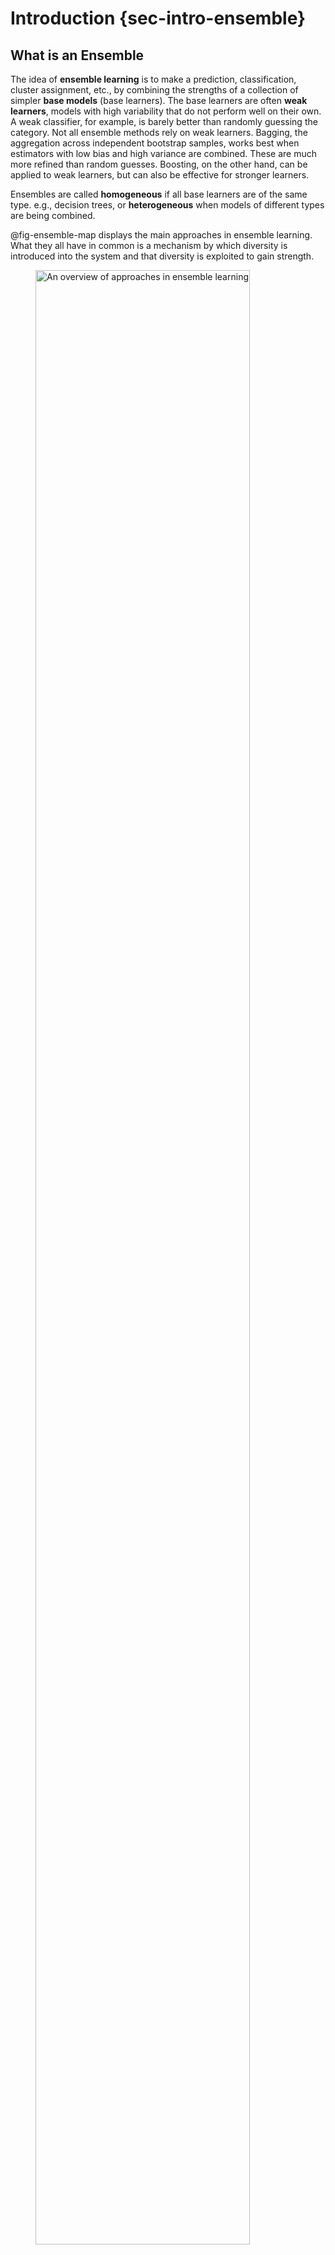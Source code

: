 
# Introduction {sec-intro-ensemble}

## What is an Ensemble

The idea of **ensemble learning** is to make a prediction, classification, 
cluster assignment, etc., by combining the strengths of a collection of simpler 
**base models** (base learners). The base learners are often **weak learners**, 
models with high variability that do not perform well on their own. A weak 
classifier, for example, is barely better than randomly guessing the category.
Not all ensemble methods rely on weak learners. Bagging, the aggregation across
independent bootstrap samples, works best when estimators with low bias and high
variance are combined. These are much more refined than random guesses. 
Boosting, on the other hand, can be applied to weak learners, but can also be 
effective for stronger learners.

Ensembles are called **homogeneous** if all base learners are of the same type. 
e.g., decision trees, or **heterogeneous** when models of different types are 
being combined.

@fig-ensemble-map displays the main approaches in ensemble learning. What they 
all have in common is a mechanism by which diversity is introduced into the 
system and that diversity is exploited to gain strength.

![An overview of approaches in ensemble learning](images/EnsemblesMindMap.png){fig-align="center" width="90%" .lightbox #fig-ensemble-map}

In **stacking** (also called stacked generalization), for example, base learners 
come from different model families. If the goal is classification of observations, 
base learners can be decision trees, logistic regression models, support vector 
machines, neural networks, naive Bayes classifiers, and so on. Each of these has 
its strengths and weaknesses. The diversity of classification methods, once 
combined into a single classifier, hopefully combines the strengths of the 
methods and allays their weaknesses.

The base learners, whether homogeneous or heterogeneous, need to be combined 
into an overall output. In heterogeneous ensembles, another model, the so-called 
**meta learner** is built for that purpose. In homogeneous ensembles the 
combination is often a simple summing, averaging, or majority voting. This comes 
at the expense of interpretability---a single decision tree is intrinsically 
interpretable, a decision based on 500 trees built with different inputs and 
splits is much less interpretable. On the other hand, ensemble techniques can 
perform extremely well. So well that random forests or boosting methods such as 
gradient boosting machines or XGBoost have become de-facto standard approaches 
for many data scientists and machine learners.

To understand why ensembles are powerful, let's take a look at a very simple 
situation: the sample mean in a random sample. Suppose we are drawing a random 
sample $Y_1, \cdots, Y_n$ from a population with mean $\mu$ and variance $\sigma^2$. 
To estimate $\mu$, we could use each of the $Y_i$ as an estimator; after all, 
they are unbiased estimators for $\mu$
$$
\text{E}[Y_i] = \mu,  \quad \forall i
$$

The preferred estimator, however, is the sample mean 
$$
\overline{Y} = \frac{1}{n} \sum_{i=1}^n Y_i
$$

We prefer $\overline{Y}$ over $Y_i$ as an estimator of $\mu$ because
$$
\text{Var}[Y_i] = \sigma^2 \quad \text{Var}[\overline{Y}] = \frac{\sigma^2}{n}
$$

The variance of the sample mean can be made arbitrarily small by drawing a larger 
sample. The effect of reducing variability is particularly strong when $\sigma^2$ 
is large. When $\sigma^2 \rightarrow 0$, $\overline{Y}$ provides less of an
advantage as an estimator of $\mu$ over $Y_i$. And if $\sigma^2 = 0$, then it 
makes no sense to draw more than a single observation: $Y_1 = Y_2 = \cdots = Y_n = \mu$. 
After drawing one observation we know the mean.

Averaging has a very powerful effect on reducing variability. And that effect is 
greater if the things being averaged are highly variable. Averaging things that 
do not vary does not buy as much. From these considerations flow two approaches 
to create a statistical model with small prediction error or high accuracy:

1. Carefully craft a single model that captures the variability in the data very well

2. Average a bunch of models that have high variability and small bias.

You can see how the concept of diversity plays into homogeneous ensembles.
The more variable--the more diverse--the base learners are, the more impact 
averaging has on their individual predictions or classifications.

## The Bootstrap {#sec-ensemble-bootstrap}

The **bootstrap** is a powerful (re-)sampling procedure through which one can 
build up the empirical distribution of any quantity of interest. By taking a 
sufficiently large number of bootstrap samples, the empirical distribution can 
be made close to the real distribution of the quantity. Such a procedure has 
many applications, for example, to estimate the variability of a statistic or 
to average  ensembles.

Suppose you have a data set of size $n$. A bootstrap sample is a sample from 
the data, of the same size $n$, drawn **with** replacement. 
The bootstrap procedure is to draw $B$ bootstrap samples, repeat the analysis 
for each of them, and compute summary statistics (mean, standard deviation) 
across the $B$ results.

### Variance Estimation

:::{.example}
::::{.example-header}
Example: The Variance of $R^2$
::::
::::{.example-container}
One application of the bootstrap is to estimate the variability of a statistic. 
Take $R^2$ in the classical linear model, for example. It is reported by software, 
but we never get an estimate of its standard error. Since 
$$
R^2 = 1 - \frac{\sum_{i=1}^n(Y_i - \widehat{Y}_i)^2}{\sum_{i=1}^n(Y_i - \overline{Y})}
$$
depends on random variables, it is also a random variable. The bootstrap allows 
us to build up an empirical distribution of $R^2$ values by resampling the data 
set over and over, fitting the linear model and computing its $R^2$ each time, 
and then simply computing the standard deviation of the $R^2$ values.

Suppose we wish to estimate the variance of $R^2$ in a quadratic linear model 
predicting mileage per gallon from horsepower in the `Auto` data.
The `boot` function in the `boot` library performs the bootstrap sampling based 
on a dataframe and a user-supplied function that returns the quantities of interest.

``` r
library(ISLR2)
library(boot)

boot.fn <- function(data, index) {
    summary(lm(mpg ~ poly(horsepower,2), data=data, subset=index))$r.squared
}
set.seed(123)
b <- boot(data=Auto, boot.fn, R=1000)

b$t[1:10]

b
```

The array `b$t` contains the results computed from the $B=1,000$ bootstrap samples. 
The $R^2$ of the polynomial regression was `{r} round(b$t[1],4)` in the first 
bootstrap sample, `{r} round(b$t[2],4)` in the second bootstrap sample, and so on.

The $R^2$ statistic for the original data is `{r} round(b$t0,4)`. The `std. error` 
is the standard deviation of the 1000 bootstrap estimates of $R^2$, 
`sd(b$t) =` `{r} round(sd(b$t),4)`. The `bias` reported by `boot` is the difference 
between the mean of the bootstrap result and the estimate based on the original data:

```r
mean(b$t) - b$t0
```

How many bootstrap samples should you draw? The good news is that there is no 
overfitting when increasing $B$. You need to draw as many samples as necessary 
to stabilize the estimate. Increase $B$ to the point where the estimate does not 
change in significant digits.

```r
sd(boot(data=Auto, boot.fn, R=2000)$t)
sd(boot(data=Auto, boot.fn, R=4000)$t)
sd(boot(data=Auto, boot.fn, R=5000)$t)
```
After several thousand bootstrap samples, the estimate of the standard deviation 
of $R^2$ has stabilized to three decimal places. If we are satisfied with that 
level of accuracy, we have drawn enough bootstrap samples. If precision to four 
decimal places is required, $B$ must be increased further.
::::
:::

Why are we introducing the bootstrap now, under ensemble learning? If the 
bootstrap procedure is useful to estimate a quantity, then we can use it to make 
predictions or classifications. The $B$ bootstrap samples are variations of the 
original data, we can think of sampling with replacement as introducing diversity 
between the data sets and the resulting variability can be dampened by averaging.
That is the idea behind **bagging**, a homogeneous ensemble method.

### Out-of-bag Error

Before we move to bagging, it is insightful to learn more about the structure of 
the bootstrap samples. Since sampling is with replacement, some observations will 
appear once in the bootstrap sample, some will appear more than once, and others 
will not appear at all. 

Consider a single bootstrap sample from a dataframe with $n$ observations. The 
probability that the $n$^th^ observation selected into the bootstrap sample is 
the $j$^th^ observation in the data frame is $1/n$, because sampling is with 
replacement. The complement, the probability that the $n$^th^ bootstrap observation 
is **not** the $j$^th^ obs is $1-1/n$. It follows that in a bootstrap sample 
of size $n$, the probability that a particular observation is **not** included is 
$$
(1 - 1/n)^n \approx 1/3
$$

As $n$ grows, this probability quickly approaches 1/3. @fig-bootstrap-prob 
displays $(1-1/n)^n$ as a function of $n$. The asymptote near 1/3 is reached 
for small data set sizes (> 10). 

```r
#| fig.cap: Probability that an observation is excluded from a bootstrap sample.
#| label: fig-bootstrap-prob

n <- seq(1,50,1)
p <- (1-1/n)^n
plot(n,p,
     xlab="Data set size", 
     ylab="Pr(obs not included)",
     type="l",bty="l",las=1,lwd=2)
abline(h=1/3,lty="dashed")
```

A bootstrap sample will contain about 2/3 of the observations from the original 
dataframe, some with repeated values. The other third of the observations are a 
natural **hold-out sample** for this bootstrap sample. The bootstrap procedure 
thus also provides a mechanism to estimate the test error similar to a 
cross-validation procedure. Two methods come to mind to use the bootstrap samples 
to estimate the test error:

In each of the $B$ bootstrap samples, compute the test error based on the $m$ 
observations **not** included in this sample. This set of observations is called 
the **out-of-bag** set

If the criterion is mean-squared prediction error, this would be for the $j$^th^ 
bootstrap sample
$$
\text{MSE}_{Te}^{(j)} = \frac{1}{m} \sum_{k=1}^m (y_k - \widehat{y}_k)^2
$$
The overall test error is the average of the $B$ out-of-bag errors:
$$
\text{MSE}_{Te} = \frac{1}{B}\sum_{j=1}^B \text{MSE}_{Te}^{(j)}
$$

Another method of computing the out-of-bag error is to compute the predicted 
value for an observation whenever it is out-of-bag. This yields about $B/3$ 
predicted values for each observation, and when averaged, an overall out-of-bag 
prediction for $y_i$. The overall error is then computed from the $n$ out-of-bag 
predictions. This estimate, for $B$ sufficiently large, is equivalent to the 
leave-one-out prediction error, but it is not identical to the leave-one-out 
error because bootstrapping involves a random element and LOOCV is deterministic.

The following function computes the out-of-bag error estimates both ways for 
the `Auto` data and the model
$$
\text{mpg} = \beta_0 + \beta_1\text{horsepower} + \beta_2\text{horsepower}^2 + \epsilon
$$
and compares them to the LOOCV error:

1. Computing $\text{MSE}_{Te}^{(j)}$ for each bootstrap sample and averaging 
those (a mean across $B$ quantities)
2. Averaging the individual $B/3$ out-of-bag predictions and computing the mean
of those (a mean across $n$ quantities)

```r

OOB_error <- function(B=1000) {
    n <- dim(Auto)[1]

    # Compute LOOCV error first
    reg <- lm(mpg ~ poly(horsepower,2), data=Auto)
    leverage <- hatvalues(reg)
    PRESS_res <- reg$residuals / (1-leverage)
    PRESS <- sum(PRESS_res^2)
    loocv_error <- PRESS/length(leverage);

    ind <- seq(1,n,1)
    MSE_Te <- 0
    oob_preds <- matrix(0,nrow=n,ncol=2)
    # draw the bootstrap samples
    for(i in 1:B) {
        bs <- sample(n,n,replace=TRUE) # replace=TRUE is important here!
        oob_ind <- !(ind %in% bs)  # the index of out-of-bag observations
        reg <- lm(mpg ~ poly(horsepower,2), data=Auto[bs,])
        # predict the response for the out-of-bag observations
        oob_pred <- predict(reg,newdata=Auto[oob_ind,])
        # accumulate predictions of the out-of-bag observations
        oob_preds[oob_ind,1] <- oob_preds[oob_ind,1] + oob_pred
        oob_preds[oob_ind,2] <- oob_preds[oob_ind,2] + 1
        # Accumulate mean-square prediction errors in the jth bootstrap sample
        MSE_Te <- MSE_Te + mean((oob_pred - Auto[oob_ind,"mpg"])^2)
    }
    # Average the MSE_Te^(j) across the B samples
    MSE_Te <- MSE_Te / B

    # Compute the average predictions for the n observations
    # oobs_preds[,2] will be approximately B/3 for each observation
    oob_preds[,1] <- oob_preds[,1] / oob_preds[,2]
    oob_error <- mean((oob_preds[,1]-Auto[,"mpg"])^2)

    return(list(MSE_Te=MSE_Te, OOB_error=oob_error, LOOCV=loocv_error))
}

set.seed(765)
oe <- OOB_error(B=1000)
oe
```
The `OOB_error` estimate based on the averaged predictions is very close to the 
leave-one-out prediction error.


